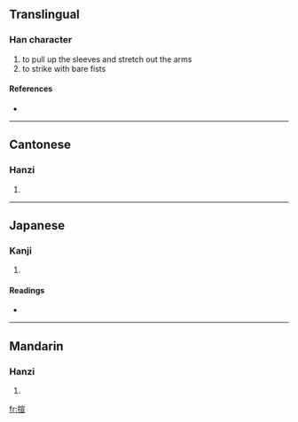 {{also|拴}}
==Translingual==

===Han character===
{{Han char|rn=64|rad=手|as=09|sn=12|four=5301<sub>6</sub>|canj=手十一一 (QJMM)}}

# to pull up the sleeves and stretch out the arms
# to strike with bare fists

====References====
* {{Han ref|kx=0441.160|dkj=12338|dj=0792.110|hdz=31924.040|uh=63CE|ud=25550|bh=D955|bd=55637}}

----

==Cantonese==

===Hanzi===
{{yue-hanzi|jyut=|y=syun1}}

# {{defn|Cantonese}}

----

==Japanese==

===Kanji===
{{ja-kanji|grade=|rs=手09}}

# {{defn|Japanese}}

====Readings====
* {{ja-readings|on=[[せん]] (sen)|kun=[[かかげる]] (kakageru)}}

----

==Mandarin==

===Hanzi===
{{cmn-hanzi|pin=[[shuān]] ([[shuan1]]), [[xuān]] ([[xuan1]])|wg=shuan<sup>1</sup>, hsüan<sup>1</sup>}}

# {{defn|Mandarin}}

[[fr:揎]]
